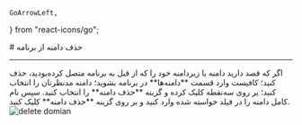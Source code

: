     GoArrowLeft,
} from "react-icons/go";


<Layout>
<Head>
<title>مستندات حذف دامنه از برنامه - لیارا</title>
<meta property="og:title" content="مستندات خدمات رایانش ابری لیارا" />
<meta property="og:description" content="مستندات مربوط به نحوه حذف دامنه از برنامه در لیارا"  />
</Head>
# حذف دامنه از برنامه

<hr className="mb-2" />
اگر که قصد دارید دامنه یا زیردامنه خود را که از قبل به برنامه متصل کرده‌بودید، حذف کنید؛ کافیست وارد قسمت **دامنه‌ها** در برنامه بشوید؛ دامنه مدنظرتان را انتخاب کنید؛ بر روی سه‌نقطه کلیک کرده و گزینه **حذف دامنه** را انتخاب کنید. سپس نام کامل دامنه را در فیلد خواسته شده وارد کنید و بر روی گزینه **حذف دامنه** کلیک کنید.

<div className="h-4" />
<img src="https://media.liara.ir/docs/delete-domain.gif" alt="delete domian"/>


</Layout>